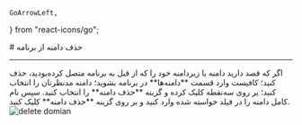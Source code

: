     GoArrowLeft,
} from "react-icons/go";


<Layout>
<Head>
<title>مستندات حذف دامنه از برنامه - لیارا</title>
<meta property="og:title" content="مستندات خدمات رایانش ابری لیارا" />
<meta property="og:description" content="مستندات مربوط به نحوه حذف دامنه از برنامه در لیارا"  />
</Head>
# حذف دامنه از برنامه

<hr className="mb-2" />
اگر که قصد دارید دامنه یا زیردامنه خود را که از قبل به برنامه متصل کرده‌بودید، حذف کنید؛ کافیست وارد قسمت **دامنه‌ها** در برنامه بشوید؛ دامنه مدنظرتان را انتخاب کنید؛ بر روی سه‌نقطه کلیک کرده و گزینه **حذف دامنه** را انتخاب کنید. سپس نام کامل دامنه را در فیلد خواسته شده وارد کنید و بر روی گزینه **حذف دامنه** کلیک کنید.

<div className="h-4" />
<img src="https://media.liara.ir/docs/delete-domain.gif" alt="delete domian"/>


</Layout>